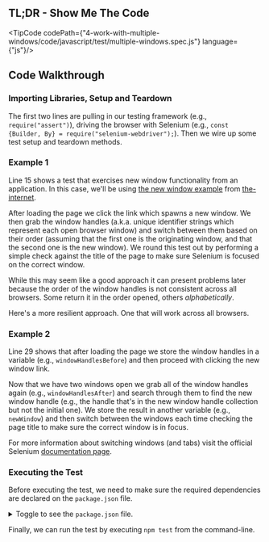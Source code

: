 
## TL;DR - Show Me The Code

<TipCode codePath={"4-work-with-multiple-windows/code/javascript/test/multiple-windows.spec.js"} language={"js"}/>

## Code Walkthrough

### Importing Libraries, Setup and Teardown

The first two lines are pulling in our testing framework (e.g., `require("assert")`), driving the
browser with Selenium (e.g., `const {Builder, By} = require("selenium-webdriver");`). Then we wire up
some test setup and teardown methods.

### Example 1

Line 15 shows a test that exercises new window functionality from an application. In this case, we'll be using
[the new window example](https://the-internet.herokuapp.com/windows) from [the-internet](https://github.com/saucelabs/the-internet).

After loading the page we click the link which spawns a new window. We then grab the window handles (a.k.a. unique
identifier strings which represent each open browser window) and switch between them based on their order (assuming
that the first one is the originating window, and that the second one is the new window). We round this test out by
performing a simple check against the title of the page to make sure Selenium is focused on the correct window.

While this may seem like a good approach it can present problems later because the order of the window handles is not
consistent across all browsers. Some return it in the order opened, others _alphabetically_.

Here's a more resilient approach. One that will work across all browsers.

### Example 2

Line 29 shows that after loading the page we store the window handles in a variable (e.g., `windowHandlesBefore`)
and then proceed with clicking the new window link.

Now that we have two windows open we grab all of the window handles again (e.g., `windowHandlesAfter`) and search
through them to find the new window handle (e.g., the handle that's in the new window handle collection but not the
initial one). We store the result in another variable (e.g., `newWindow`) and then switch between the windows each
time checking the page title to make sure the correct window is in focus.

For more information about switching windows (and tabs) visit the official Selenium
[documentation page](https://www.selenium.dev/documentation/webdriver/interactions/windows/).


### Executing the Test

Before executing the test, we need to make sure the required dependencies are declared on the `package.json` file.

<details>
    <summary>Toggle to see the <code>package.json</code> file.</summary>
    <div>
        <TipCode codePath={"4-work-with-multiple-windows/code/javascript/package.json"} language={"json"}/>
    </div>
</details>

Finally, we can run the test by executing `npm test` from the command-line.